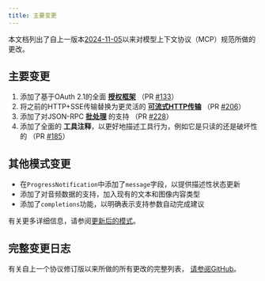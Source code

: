 ```yaml
---
title: 主要变更
---
```


本文档列出了自上一版本[2024-11-05](/specification/2024-11-05)以来对模型上下文协议（MCP）规范所做的更改。

## 主要变更

1. 添加了基于OAuth 2.1的全面 **[授权框架](/specification/2025-03-26/basic/authorization)**
   （PR [#133](https://github.com/modelcontextprotocol/specification/pull/133)）
1. 将之前的HTTP+SSE传输替换为更灵活的 **[可流式HTTP传输](/specification/2025-03-26/basic/transports#streamable-http)**
   （PR [#206](https://github.com/modelcontextprotocol/specification/pull/206)）
1. 添加了对JSON-RPC **[批处理](https://www.jsonrpc.org/specification#batch)** 的支持
   （PR [#228](https://github.com/modelcontextprotocol/specification/pull/228)）
1. 添加了全面的 **工具注释**，以更好地描述工具行为，例如它是只读的还是破坏性的
   （PR [#185](https://github.com/modelcontextprotocol/specification/pull/185)）

## 其他模式变更

- 在`ProgressNotification`中添加了`message`字段，以提供描述性状态更新
- 添加了对音频数据的支持，加入现有的文本和图像内容类型
- 添加了`completions`功能，以明确表示支持参数自动完成建议

有关更多详细信息，请参阅[更新后的模式](http://github.com/modelcontextprotocol/specification/tree/main/schema/2025-03-26/schema.ts)。

## 完整变更日志

有关自上一个协议修订版以来所做的所有更改的完整列表，
[请参阅GitHub](https://github.com/modelcontextprotocol/specification/compare/2024-11-05...2025-03-26)。
